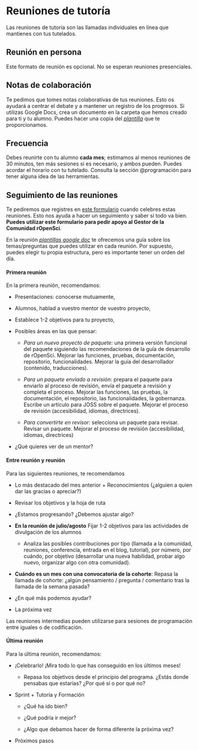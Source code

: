 # Reuniones de tutoría

Las reuniones de tutoría son las llamadas individuales en línea que mantienes con tus tutelados.

::: llamada-nota

## Reunión en persona

Este formato de reunión es opcional. No se esperan reuniones presenciales.
:::

## Notas de colaboración

Te pedimos que tomes notas colaborativas de tus reuniones. Esto os ayudará a centrar el debate y a mantener un registro de los progresos. Si utilizas Google Docs, crea un documento en la carpeta que hemos creado para ti y tu alumno. Puedes hacer una copia del [*plantilla*](https://docs.google.com/document/u/0/d/1vjmfbjv9ABJ6fkbtQRMFPydJZ3ypKOIpZ-xf7_iBhvo/edit) que te proporcionamos.

## Frecuencia

Debes reunirte con tu alumno **cada mes**; estimamos al menos reuniones de 30 minutos, ten más sesiones si es necesario, y ambos pueden. Puedes acordar el horario con tu tutelado. Consulta la sección @programación para tener alguna idea de las herramientas.

## Seguimiento de las reuniones

Te pediremos que registres en [este formulario]() cuando celebres estas reuniones. Esto nos ayuda a hacer un seguimiento y saber si todo va bien. **Puedes utilizar este formulario para pedir apoyo al Gestor de la Comunidad rOpenSci**.

En la reunión [*plantillas google doc*](https://docs.google.com/document/u/0/d/1vjmfbjv9ABJ6fkbtQRMFPydJZ3ypKOIpZ-xf7_iBhvo/edit) te ofrecemos una guía sobre los temas/preguntas que puedes utilizar en cada reunión. Por supuesto, puedes elegir tu propia estructura, pero es importante tener un orden del día.

#### Primera reunión

En la primera reunión, recomendamos:

- Presentaciones: conocerse mutuamente,

- Alumnos, hablad a vuestro mentor de vuestro proyecto,

- Establece 1-2 objetivos para tu proyecto,

- Posibles áreas en las que pensar:
  
  - *Para un nuevo proyecto de paquete:* una primera versión funcional del paquete siguiendo las recomendaciones de la guía de desarrollo de rOpenSci. Mejorar las funciones, pruebas, documentación, repositorio, funcionalidades. Mejorar la guía del desarrollador (contenido, traducciones).
  
  - *Para un paquete enviado a revisión:* prepara el paquete para enviarlo al proceso de revisión, envía el paquete a revisión y completa el proceso. Mejorar las funciones, las pruebas, la documentación, el repositorio, las funcionalidades, la gobernanza. Escribe un artículo para JOSS sobre el paquete. Mejorar el proceso de revisión (accesibilidad, idiomas, directrices).
  
  - *Para convertirte en revisor:* selecciona un paquete para revisar. Revisar un paquete. Mejorar el proceso de revisión (accesibilidad, idiomas, directrices)

- ¿Qué quieres ver de un mentor?

#### Entre reunión y reunión

Para las siguientes reuniones, te recomendamos

- Lo más destacado del mes anterior + Reconocimientos (¿alguien a quien dar las gracias o apreciar?)

- Revisar los objetivos y la hoja de ruta

- ¿Estamos progresando? ¿Debemos ajustar algo?

- **En la reunión de julio/agosto** Fijar 1-2 objetivos para las actividades de divulgación de los alumnos
  
  - Analiza las posibles contribuciones por tipo (llamada a la comunidad, reuniones, conferencia, entrada en el blog, tutorial), por número, por cuándo, por objetivo (desarrollar una nueva habilidad, probar algo nuevo, organizar algo con otra comunidad).

- **Cuándo es un mes con una convocatoria de la cohorte**: Repasa la llamada de cohorte: ¿algún pensamiento / pregunta / comentario tras la llamada de la semana pasada?

- ¿En qué más podemos ayudar?

- La próxima vez

Las reuniones intermedias pueden utilizarse para sesiones de programación entre iguales o de codificación.

#### Última reunión

Para la última reunión, recomendamos:

- ¡Celebrarlo! ¡Mira todo lo que has conseguido en los últimos meses!
  
  - Repasa los objetivos desde el principio del programa. ¿Estás donde pensabas que estarías? ¿Por qué sí o por qué no?

- Sprint + Tutoría y Formación
  
  - ¿Qué ha ido bien?
  
  - ¿Qué podría ir mejor?
  
  - ¿Algo que debamos hacer de forma diferente la próxima vez?

- Próximos pasos


